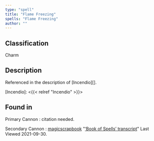 ```yaml
---
type: "spell"
title: "Flame Freezing"
spells: "Flame Freezing"
author: ""
---
```


## Classification

Charm

## Description

Referenced in the description of [Incendio][].

[Incendio]: <{{< relref "Incendio" >}}>

## Found in

Primary Cannon
:   citation needed.

Secondary Cannon
:   [magicscrapbook](https://magicscrapbook.tumblr.com/)
    "[‘Book of Spells’ transcript](https://magicscrapbook.tumblr.com/post/162085200042/book-of-spells-transcript)"
    Last Viewed 2021-09-30.
